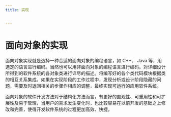```yaml
---
title: 实现


---
```


# 面向对象的实现

面向对象实现就是选择一种合适的面向对象的编程语言，如 C++、 Java
等，用选定的语言进行编码。当然也可以用非面向对象的编程语言进行编码。对详细设计所得到的软件系统的各对象类进行详尽的描述。将编写好的各个类代码模块根据类的相互关系集成。如果在实现阶段的工作过程中，发现分析或设计阶段隐藏的问题，需要及时返回相关的步骤作相应的调整，最终实现可运行的应用软件系统。

面向对象的软件开发方法对于结构化方法而言，有更好的直观性、可重用性和可扩展性及易于管理，当用户的需求发生变化时，也比较容易在以前开发的基础之上修改和完善，使得开发软件系统的过程更加高效、快捷。

            